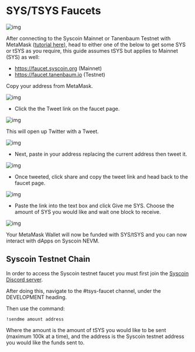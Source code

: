 # SYS/TSYS Faucets

![img](../../images/tsysx1.png)

After connecting to the Syscoin Mainnet or Tanenbaum Testnet with MetaMask ([tutorial here](https://syscoin.medium.com/setting-up-metamask-for-syscoin-testnet-nevm-tanenbaum-e2bba17ff309)), head to either one of the below to get some SYS or tSYS as you require, this guide assumes tSYS but applies to Mainnet (SYS) as well:

- https://faucet.syscoin.org (Mainnet)
- https://faucet.tanenbaum.io (Testnet)



Copy your address from MetaMask.



![img](../../images/tsysx2.png)

- Click the the Tweet link on the faucet page.

![img](../../images/tsysx3.png)

This will open up Twitter with a Tweet.

![img](../../images/tsysx4.png)

- Next, paste in your address replacing the current address then tweet it.

![img](../../images/tsysx5.png)

- Once tweeted, click share and copy the tweet link and head back to the faucet page.



![img](../../images/tsysx6.png)

- Paste the link into the text box and click Give me SYS. Choose the amount of SYS you would like and wait one block to receive.

![img](../../images/tsysx7.png)

Your MetaMask Wallet will now be funded with SYS/tSYS and you can now interact with dApps on Syscoin NEVM.



## Syscoin Testnet Chain

In order to access the Syscoin testnet faucet you must first join the [Syscoin Discord server](https://discord.gg/syscoin).

After doing this, navigate to the #tsys-faucet channel, under the DEVELOPMENT heading.

Then use the command:

`!sendme amount address`

Where the amount is the amount of tSYS you would like to be sent (maximum 100k at a time), and the address is the Syscoin testnet address you would like the funds sent to.

